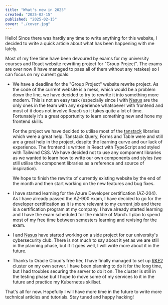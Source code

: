 ```yaml
---
title: "What's new in 2025"
created: "2025-02-15"
published: "2025-02-15"
cover: "./cover.jpg"
---
```



Hello! Since there was hardly any time to write anything for this website, I decided to write a quick article about what has been happening with me lately.

Most of my free time have been devoured by exams for my university courses and React website rewriting project for "Group Project".
The exams are over now (I have managed to pass all of them without any retakes) so I can focus on my current goals:

- We have a deadline for the "Group Project" website rewrite project. As the code of the current website is a mess, which would be a problem down the line, we have decided to try to rewrite it into something more modern.
  This is not an easy task (especially since I with [Nasus](https://nasuta.dev) are the only ones in the team with any experience whatsoever with frontend and most of it does not involve React) so it takes quite a lot of time.
  Fortunately it's a great opportunity to learn something new and hone my frontend skills.

  For the project we have decided to utilise most of the [tanstack](https://tanstack.com/) libraries which were a great help. Tanstack Query, Forms and Table were and still are a great help in the project, despite the learning curve and our lack of experience.
  The frontend is written in React with TypeScript and styled with Tailwind CSS. We have decided not to use any component libraries as we wanted to learn how to write our own components and styles (we still utilise the component libraries as a reference and source of inspiration).

  We hope to finish the rewrite of currently existing website by the end of the month and then start working on the new features and bug fixes.

  <ImageFigure src={Comparison01Image} text="New dashboard VS old one" />

  <ImageFigure src={Comparison02Image} text="New user management page vs old one" />

- I have started learning for the Azure Developer certification (AZ-204). As I have already passed the AZ-900 exam, I have decided to go for the developer certification as it is more relevant to my current job and there is a certification program at my company.
  I have already started learning and I have the exam scheduled for the middle of March. I plan to spend most of my free time between semesters learning and revising for the exam.

- I and [Nasus](https://nasuta.dev) have started working on a side project for our university's cybersecurity club. There is not much to say about it yet as we are still in the planning phase, but if it goes well, I will write more about it in the future.
- Thanks to Oracle Cloud's free tier, I have finally managed to set up [RKE2](https://docs.rke2.io/) cluster on my own server. I have been planning to do it for the long time, but I had troubles securing the server to do it on.
  The cluster is still in the testing phase but I hope to move some of my services to it in the future and practice my Kubernetes skillset.

That's all for now. Hopefully I will have more time in the future to write more technical articles and tutorials. Stay tuned and happy hacking!
